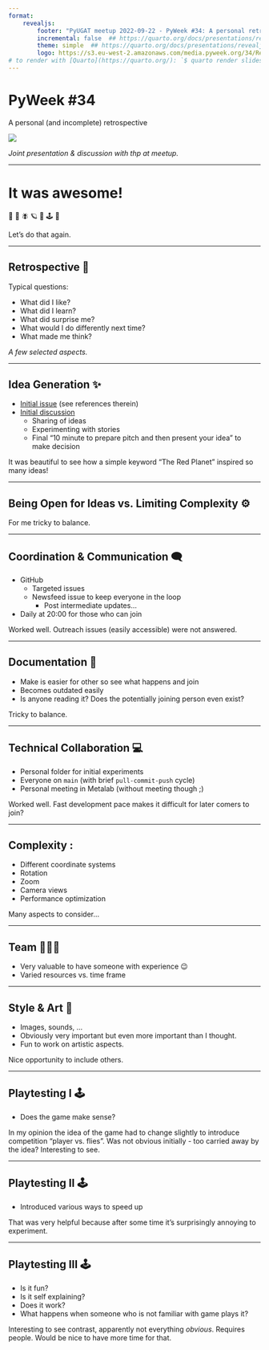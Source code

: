 ```yaml
---
format:
    revealjs:
        footer: "PyUGAT meetup 2022-09-22 - PyWeek #34: A personal retrospective - Claus Aichinger"
        incremental: false  ## https://quarto.org/docs/presentations/revealjs/#incremental-lists
        theme: simple  ## https://quarto.org/docs/presentations/revealjs/#themes
        logo: https://s3.eu-west-2.amazonaws.com/media.pyweek.org/34/RedPlanted/Screenshot_2022-09-11_at_01.09.26.png-thumb.png
# to render with [Quarto](https://quarto.org/): `$ quarto render slides.qmd --to revealjs`
---
```


# PyWeek #34

A personal (and incomplete) retrospective

![](https://user-images.githubusercontent.com/135241/189221169-7431e9c2-c468-442b-9096-ad84c2c187cb.gif)

*Joint presentation & discussion with thp at meetup.*

---

# It was awesome!

🌱 🍅 🪰 🪐 🚀 🕹️ 🥳

Let's do that again.

---

## Retrospective 🤔

Typical questions:

* What did I like?
* What did I learn?
* What did surprise me?
* What would I do differently next time?
* What made me think?

*A few selected aspects.*

---

## Idea Generation ✨

* [Initial issue](https://github.com/PyUGAT/pyweek34/issues/2) (see references therein)
* [Initial discussion](https://github.com/PyUGAT/pyweek34/tree/main/docs/init_discussion)
  * Sharing of ideas
  * Experimenting with stories
  * Final "10 minute to prepare pitch and then present your idea" to make decision

It was beautiful to see how a simple keyword "The Red Planet"
inspired so many ideas!

---

## Being Open for Ideas vs. Limiting Complexity ⚙️

For me tricky to balance.

---

## Coordination & Communication 🗨️

* GitHub
  * Targeted issues
  * Newsfeed issue to keep everyone in the loop
    * Post intermediate updates...
* Daily at 20:00 for those who can join

Worked well.
Outreach issues (easily accessible) were not answered.

---

## Documentation 📝

* Make is easier for other so see what happens and join
* Becomes outdated easily
* Is anyone reading it? Does the potentially joining person even exist?

Tricky to balance.

---

## Technical Collaboration 💻

* Personal folder for initial experiments
* Everyone on `main` (with brief `pull-commit-push` cycle)
* Personal meeting in Metalab (without meeting though ;)

Worked well.
Fast development pace makes it difficult for later comers to join?

---

## Complexity :

* Different coordinate systems
* Rotation
* Zoom
* Camera views
* Performance optimization

Many aspects to consider...

---

## Team 🧑‍🤝‍🧑

* Very valuable to have someone with experience 😉
* Varied resources vs. time frame

---

## Style & Art 🎨

* Images, sounds, ...
* Obviously very important but even more important than I thought.
* Fun to work on artistic aspects.

Nice opportunity to include others.

---

## Playtesting I 🕹️

* Does the game make sense?

In my opinion the idea of the game had to change slightly
to introduce competition "player vs. flies".
Was not obvious initially - too carried away by the idea?
Interesting to see.

---

## Playtesting II 🕹️

* Introduced various ways to speed up

That was very helpful because after some time it's
surprisingly annoying to experiment.

---

## Playtesting III 🕹️

* Is it fun?
* Is it self explaining?
* Does it work?
* What happens when someone who is not familiar with game plays it?

Interesting to see contrast, apparently not everything *obvious*.
Requires people.
Would be nice to have more time for that.

